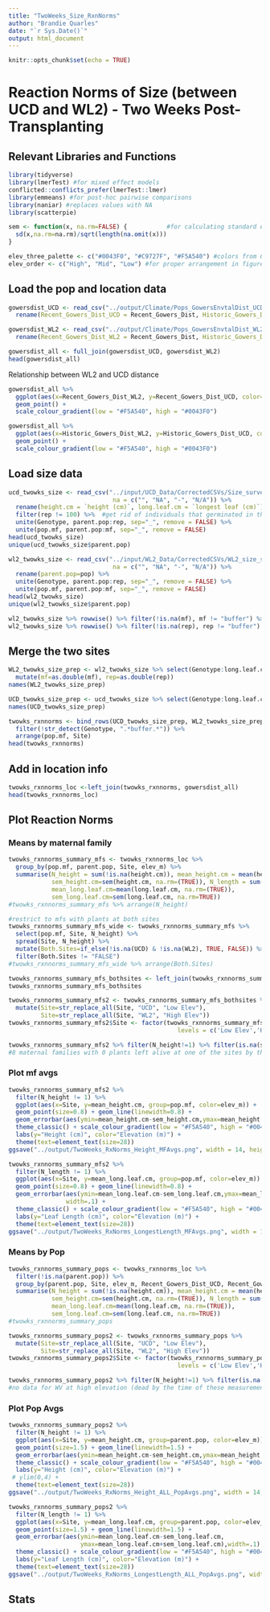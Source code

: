 ```yaml
---
title: "TwoWeeks_Size_RxnNorms"
author: "Brandie Quarles"
date: "`r Sys.Date()`"
output: html_document
---
```


```r
knitr::opts_chunk$set(echo = TRUE)
```

# Reaction Norms of Size (between UCD and WL2) - Two Weeks Post-Transplanting

## Relevant Libraries and Functions

```r
library(tidyverse)
library(lmerTest) #for mixed effect models
conflicted::conflicts_prefer(lmerTest::lmer)
library(emmeans) #for post-hoc pairwise comparisons 
library(naniar) #replaces values with NA
library(scatterpie)

sem <- function(x, na.rm=FALSE) {           #for calculating standard error
  sd(x,na.rm=na.rm)/sqrt(length(na.omit(x)))
} 

elev_three_palette <- c("#0043F0", "#C9727F", "#F5A540") #colors from Gremer et al 2019
elev_order <- c("High", "Mid", "Low") #for proper arrangement in figures 
```

## Load the pop and location data

```r
gowersdist_UCD <- read_csv("../output/Climate/Pops_GowersEnvtalDist_UCD.csv") %>% 
  rename(Recent_Gowers_Dist_UCD = Recent_Gowers_Dist, Historic_Gowers_Dist_UCD = Historic_Gowers_Dist)

gowersdist_WL2 <- read_csv("../output/Climate/Pops_GowersEnvtalDist_WL2.csv") %>% 
  rename(Recent_Gowers_Dist_WL2 = Recent_Gowers_Dist, Historic_Gowers_Dist_WL2 = Historic_Gowers_Dist)

gowersdist_all <- full_join(gowersdist_UCD, gowersdist_WL2)
head(gowersdist_all)
```

Relationship between WL2 and UCD distance
```r
gowersdist_all %>% 
  ggplot(aes(x=Recent_Gowers_Dist_WL2, y=Recent_Gowers_Dist_UCD, color=elev_m)) +
  geom_point() +
  scale_colour_gradient(low = "#F5A540", high = "#0043F0")

gowersdist_all %>% 
  ggplot(aes(x=Historic_Gowers_Dist_WL2, y=Historic_Gowers_Dist_UCD, color=elev_m)) +
  geom_point() +
  scale_colour_gradient(low = "#F5A540", high = "#0043F0")
```


## Load size data 
```r
ucd_twowks_size <- read_csv("../input/UCD_Data/CorrectedCSVs/Size_survey_transplants_20221213_corrected.csv",
                             na = c("", "NA", "-", "N/A")) %>% 
  rename(height.cm = `height (cm)`, long.leaf.cm = `longest leaf (cm)`) %>% 
  filter(rep != 100) %>%  #get rid of individuals that germinated in the field 
  unite(Genotype, parent.pop:rep, sep="_", remove = FALSE) %>% 
  unite(pop.mf, parent.pop:mf, sep="_", remove = FALSE)
head(ucd_twowks_size)
unique(ucd_twowks_size$parent.pop)
```

```r
wl2_twowks_size <- read_csv("../input/WL2_Data/CorrectedCSVs/WL2_size_survey_20230802_corrected.csv",
                             na = c("", "NA", "-", "N/A")) %>% 
  rename(parent.pop=pop) %>% 
  unite(Genotype, parent.pop:rep, sep="_", remove = FALSE) %>% 
  unite(pop.mf, parent.pop:mf, sep="_", remove = FALSE)
head(wl2_twowks_size)
unique(wl2_twowks_size$parent.pop)

wl2_twowks_size %>% rowwise() %>% filter(!is.na(mf), mf != "buffer") %>%  filter(is.na(as.numeric(mf))) #all buffers
wl2_twowks_size %>% rowwise() %>% filter(!is.na(rep), rep != "buffer") %>%  filter(is.na(as.numeric(rep))) #all buffers
```

## Merge the two sites
```r
WL2_twowks_size_prep <- wl2_twowks_size %>% select(Genotype:long.leaf.cm) %>% mutate(Site="WL2") %>%
  mutate(mf=as.double(mf), rep=as.double(rep))
names(WL2_twowks_size_prep)

UCD_twowks_size_prep <- ucd_twowks_size %>% select(Genotype:long.leaf.cm) %>% mutate(Site="UCD")
names(UCD_twowks_size_prep)

twowks_rxnnorms <- bind_rows(UCD_twowks_size_prep, WL2_twowks_size_prep) %>% 
  filter(!str_detect(Genotype, ".*buffer.*")) %>% 
  arrange(pop.mf, Site)
head(twowks_rxnnorms)
```

## Add in location info
```r
twowks_rxnnorms_loc <-left_join(twowks_rxnnorms, gowersdist_all) 
head(twowks_rxnnorms_loc)
```

## Plot Reaction Norms

### Means by maternal family 
```r
twowks_rxnnorms_summary_mfs <- twowks_rxnnorms_loc %>% 
  group_by(pop.mf, parent.pop, Site, elev_m) %>% 
  summarise(N_height = sum(!is.na(height.cm)), mean_height.cm = mean(height.cm,na.rm=(TRUE)), 
            sem_height.cm=sem(height.cm, na.rm=(TRUE)), N_length = sum(!is.na(long.leaf.cm)),
            mean_long.leaf.cm=mean(long.leaf.cm, na.rm=(TRUE)), 
            sem_long.leaf.cm=sem(long.leaf.cm, na.rm=TRUE))
#twowks_rxnnorms_summary_mfs %>% arrange(N_height)

#restrict to mfs with plants at both sites
twowks_rxnnorms_summary_mfs_wide <- twowks_rxnnorms_summary_mfs %>% 
  select(pop.mf, Site, N_height) %>% 
  spread(Site, N_height) %>% 
  mutate(Both.Sites=if_else(!is.na(UCD) & !is.na(WL2), TRUE, FALSE)) %>% 
  filter(Both.Sites != "FALSE")
#twowks_rxnnorms_summary_mfs_wide %>% arrange(Both.Sites)

twowks_rxnnorms_summary_mfs_bothsites <- left_join(twowks_rxnnorms_summary_mfs_wide, twowks_rxnnorms_summary_mfs)
twowks_rxnnorms_summary_mfs_bothsites

twowks_rxnnorms_summary_mfs2 <- twowks_rxnnorms_summary_mfs_bothsites %>% 
  mutate(Site=str_replace_all(Site, "UCD", "Low Elev"), 
         Site=str_replace_all(Site, "WL2", "High Elev")) 
twowks_rxnnorms_summary_mfs2$Site <- factor(twowks_rxnnorms_summary_mfs2$Site,
                                               levels = c('Low Elev','High Elev'))

twowks_rxnnorms_summary_mfs2 %>% filter(N_height!=1) %>% filter(is.na(sem_height.cm))
#8 maternal families with 0 plants left alive at one of the sites by these measurements. 
```

### Plot mf avgs
```r
twowks_rxnnorms_summary_mfs2 %>% 
  filter(N_height != 1) %>% 
  ggplot(aes(x=Site, y=mean_height.cm, group=pop.mf, color=elev_m)) + 
  geom_point(size=0.8) + geom_line(linewidth=0.8) +
  geom_errorbar(aes(ymin=mean_height.cm-sem_height.cm,ymax=mean_height.cm+sem_height.cm),width=.1) +
  theme_classic() + scale_colour_gradient(low = "#F5A540", high = "#0043F0")  +
  labs(y="Height (cm)", color="Elevation (m)") +
  theme(text=element_text(size=28))
ggsave("../output/TwoWeeks_RxNorms_Height_MFAvgs.png", width = 14, height = 8, units = "in")

twowks_rxnnorms_summary_mfs2 %>% 
  filter(N_length != 1) %>% 
  ggplot(aes(x=Site, y=mean_long.leaf.cm, group=pop.mf, color=elev_m)) + 
  geom_point(size=0.8) + geom_line(linewidth=0.8) +
  geom_errorbar(aes(ymin=mean_long.leaf.cm-sem_long.leaf.cm,ymax=mean_long.leaf.cm+sem_long.leaf.cm),
                width=.1) +
  theme_classic() + scale_colour_gradient(low = "#F5A540", high = "#0043F0")  +
  labs(y="Leaf Length (cm)", color="Elevation (m)") +
  theme(text=element_text(size=28))
ggsave("../output/TwoWeeks_RxNorms_LongestLength_MFAvgs.png", width = 14, height = 8, units = "in")
```

### Means by Pop
```r
twowks_rxnnorms_summary_pops <- twowks_rxnnorms_loc %>% 
  filter(!is.na(parent.pop)) %>% 
  group_by(parent.pop, Site, elev_m, Recent_Gowers_Dist_UCD, Recent_Gowers_Dist_WL2, Historic_Gowers_Dist_UCD, Historic_Gowers_Dist_WL2) %>% 
  summarise(N_height = sum(!is.na(height.cm)), mean_height.cm = mean(height.cm,na.rm=(TRUE)), 
            sem_height.cm=sem(height.cm, na.rm=(TRUE)), N_length = sum(!is.na(long.leaf.cm)),
            mean_long.leaf.cm=mean(long.leaf.cm, na.rm=(TRUE)), 
            sem_long.leaf.cm=sem(long.leaf.cm, na.rm=TRUE))
#twowks_rxnnorms_summary_pops

twowks_rxnnorms_summary_pops2 <- twowks_rxnnorms_summary_pops %>% 
  mutate(Site=str_replace_all(Site, "UCD", "Low Elev"), 
         Site=str_replace_all(Site, "WL2", "High Elev"))
twowks_rxnnorms_summary_pops2$Site <- factor(twowks_rxnnorms_summary_pops2$Site,
                                               levels = c('Low Elev','High Elev'))

twowks_rxnnorms_summary_pops2 %>% filter(N_height!=1) %>% filter(is.na(sem_height.cm))
#no data for WV at high elevation (dead by the time of these measurements)
```

### Plot Pop Avgs
```r
twowks_rxnnorms_summary_pops2 %>% 
  filter(N_height != 1) %>% 
  ggplot(aes(x=Site, y=mean_height.cm, group=parent.pop, color=elev_m)) + 
  geom_point(size=1.5) + geom_line(linewidth=1.5) +
  geom_errorbar(aes(ymin=mean_height.cm-sem_height.cm,ymax=mean_height.cm+sem_height.cm),width=.1) +
  theme_classic() + scale_colour_gradient(low = "#F5A540", high = "#0043F0")  +
  labs(y="Height (cm)", color="Elevation (m)") +
 # ylim(0,4) +
  theme(text=element_text(size=28))
ggsave("../output/TwoWeeks_RxNorms_Height_ALL_PopAvgs.png", width = 14, height = 8, units = "in")

twowks_rxnnorms_summary_pops2 %>% 
  filter(N_length != 1) %>% 
  ggplot(aes(x=Site, y=mean_long.leaf.cm, group=parent.pop, color=elev_m)) + 
  geom_point(size=1.5) + geom_line(linewidth=1.5) +
  geom_errorbar(aes(ymin=mean_long.leaf.cm-sem_long.leaf.cm,
                    ymax=mean_long.leaf.cm+sem_long.leaf.cm),width=.1) +
  theme_classic() + scale_colour_gradient(low = "#F5A540", high = "#0043F0")  +
  labs(y="Leaf Length (cm)", color="Elevation (m)") +
  theme(text=element_text(size=28))
ggsave("../output/TwoWeeks_RxNorms_LongestLength_ALL_PopAvgs.png", width = 14, height = 8, units = "in")
```

## Stats

